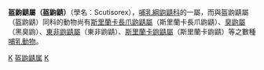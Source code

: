 {{Unreferenced|time=2019-03-31T10:30:45+00:00}}
{{Automatic taxobox
| taxon = Scutisorex
| authority = 
| image = Scutisorex somereni Skelett.jpg
| subdivision_ranks = [[種|種]]
| subdivision = 
* [[英雄鼩鼱|英雄鼩鼱]] ''S. somereni''
* [[索爾鼩鼱|索爾鼩鼱]] ''S. thori''
}}

'''盔鼩鼱屬（盔鼩鼱）'''（學名：Scutisorex），[[哺乳綱|哺乳綱]][[鼩鼱科|鼩鼱科]]的一屬，而與盔鼩鼱屬（盔鼩鼱）同科的動物尚有[[斯里蘭卡長爪鼩鼱屬|斯里蘭卡長爪鼩鼱屬]]（斯里蘭卡長爪鼩鼱）、[[臭鼩屬|臭鼩屬]]（黑臭鼩）、[[東非鼩鼱屬|東非鼩鼱屬]]（東非鼩鼱）、[[斯里蘭卡鼩鼱屬|斯里蘭卡鼩鼱屬]]（斯里蘭卡鼩鼱）等之數種[[哺乳動物|哺乳動物]]。
{{Taxonbar|from=Q10819100}}

[[Category:鼩鼱科|K]]
[[Category:盔鼩鼱属|]]
[[Category:非洲哺乳動物|K]]

{{哺乳动物小作品}}